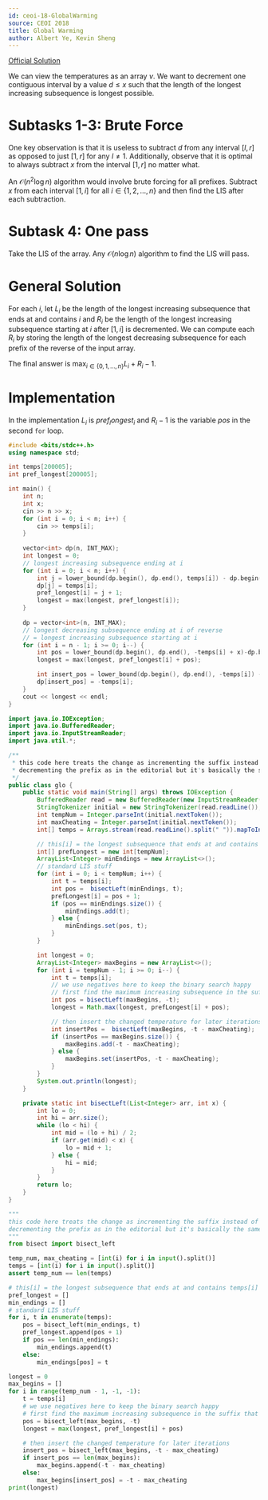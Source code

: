 ```yaml
---
id: ceoi-18-GlobalWarming
source: CEOI 2018
title: Global Warming
author: Albert Ye, Kevin Sheng
---
```


[Official Solution](https://ceoi2018.pl/wp-content/uploads/2018/08/solutions_day1.pdf)

We can view the temperatures as an array $v$. We want to decrement one
contiguous interval by a value $d \le x$ such that the length of the longest
increasing subsequence is longest possible.

# Subtasks 1-3: Brute Force

One key observation is that it is useless to subtract $d$ from any interval
$[l,r]$ as opposed to just $[1, r]$ for any $l \neq 1$. Additionally, observe
that it is optimal to always subtract $x$ from the interval $[1, r]$ no matter what.

An $\mathcal{O}(n^2 \log n)$ algorithm would involve brute forcing for all
prefixes. Subtract $x$ from each interval $[1, i]$ for all
$i \in \{1, 2, \dotsc, n\}$ and then find the LIS after each subtraction.

# Subtask 4: One pass

Take the LIS of the array. Any $\mathcal{O}(n \log n)$ algorithm to find
the LIS will pass.

# General Solution

For each $i$, let $L_i$ be the length of the longest increasing subsequence
that ends at and contains $i$ and $R_i$ be the length of the longest
increasing subsequence starting at $i$ after $[1, i]$ is decremented.
We can compute each $R_i$ by storing the length of the longest decreasing
subsequence for each prefix of the reverse of the input array.

The final answer is $\max_{i \in \{0, 1, \dotsc, n\}} L_i+R_i-1$.

# Implementation

In the implementation $L_i$ is $pref_longest_i$ and $R_i-1$ is the variable $pos$
in the second `for` loop.

<LanguageSection>

<CPPSection>

```cpp
#include <bits/stdc++.h>
using namespace std;

int temps[200005]; 
int pref_longest[200005];

int main() {
    int n;
    int x;
	cin >> n >> x;
	for (int i = 0; i < n; i++) {
        cin >> temps[i];
    }
	
    vector<int> dp(n, INT_MAX);
	int longest = 0;
	// longest increasing subsequence ending at i
	for (int i = 0; i < n; i++) {
		int j = lower_bound(dp.begin(), dp.end(), temps[i]) - dp.begin();
		dp[j] = temps[i];
		pref_longest[i] = j + 1;
		longest = max(longest, pref_longest[i]);
	}
	
    dp = vector<int>(n, INT_MAX);
	// longest decreasing subsequence ending at i of reverse
	// = longest increasing subsequence starting at i
	for (int i = n - 1; i >= 0; i--) {
		int pos = lower_bound(dp.begin(), dp.end(), -temps[i] + x)-dp.begin();
		longest = max(longest, pref_longest[i] + pos);

        int insert_pos = lower_bound(dp.begin(), dp.end(), -temps[i]) - dp.begin();
		dp[insert_pos] = -temps[i];
	}
	cout << longest << endl;
}
```

</CPPSection>

<JavaSection>

```java
import java.io.IOException;
import java.io.BufferedReader;
import java.io.InputStreamReader;
import java.util.*;

/**
 * this code here treats the change as incrementing the suffix instead of
 * decrementing the prefix as in the editorial but it's basically the same thing
 */
public class glo {
    public static void main(String[] args) throws IOException {
        BufferedReader read = new BufferedReader(new InputStreamReader(System.in));
        StringTokenizer initial = new StringTokenizer(read.readLine());
        int tempNum = Integer.parseInt(initial.nextToken());
        int maxCheating = Integer.parseInt(initial.nextToken());
        int[] temps = Arrays.stream(read.readLine().split(" ")).mapToInt(Integer::parseInt).toArray();

		// this[i] = the longest subsequence that ends at and contains temps[i]
        int[] prefLongest = new int[tempNum];
        ArrayList<Integer> minEndings = new ArrayList<>();
		// standard LIS stuff
        for (int i = 0; i < tempNum; i++) {
            int t = temps[i];
            int pos =  bisectLeft(minEndings, t);
            prefLongest[i] = pos + 1;
            if (pos == minEndings.size()) {
                minEndings.add(t);
            } else {
                minEndings.set(pos, t);
            }
        }

        int longest = 0;
        ArrayList<Integer> maxBegins = new ArrayList<>();
        for (int i = tempNum - 1; i >= 0; i--) {
            int t = temps[i];
			// we use negatives here to keep the binary search happy
    		// first find the maximum increasing subsequence in the suffix that starts at i
            int pos = bisectLeft(maxBegins, -t);
            longest = Math.max(longest, prefLongest[i] + pos);

			// then insert the changed temperature for later iterations
            int insertPos =  bisectLeft(maxBegins, -t - maxCheating);
            if (insertPos == maxBegins.size()) {
                maxBegins.add(-t - maxCheating);
            } else {
                maxBegins.set(insertPos, -t - maxCheating);
            }
        }
        System.out.println(longest);
    }

    private static int bisectLeft(List<Integer> arr, int x) {
        int lo = 0;
        int hi = arr.size();
        while (lo < hi) {
            int mid = (lo + hi) / 2;
            if (arr.get(mid) < x) {
                lo = mid + 1;
            } else {
                hi = mid;
            }
        }
        return lo;
    }
}
```

</JavaSection>

<PySection>

```py
"""
this code here treats the change as incrementing the suffix instead of
decrementing the prefix as in the editorial but it's basically the same thing
"""
from bisect import bisect_left

temp_num, max_cheating = [int(i) for i in input().split()]
temps = [int(i) for i in input().split()]
assert temp_num == len(temps)

# this[i] = the longest subsequence that ends at and contains temps[i]
pref_longest = []
min_endings = []
# standard LIS stuff
for i, t in enumerate(temps):
    pos = bisect_left(min_endings, t)
    pref_longest.append(pos + 1)
    if pos == len(min_endings):
        min_endings.append(t)
    else:
        min_endings[pos] = t

longest = 0
max_begins = []
for i in range(temp_num - 1, -1, -1):
    t = temps[i]
    # we use negatives here to keep the binary search happy
    # first find the maximum increasing subsequence in the suffix that starts at i
    pos = bisect_left(max_begins, -t)
    longest = max(longest, pref_longest[i] + pos)

    # then insert the changed temperature for later iterations
    insert_pos = bisect_left(max_begins, -t - max_cheating)
    if insert_pos == len(max_begins):
        max_begins.append(-t - max_cheating)
    else:
        max_begins[insert_pos] = -t - max_cheating
print(longest)
```

</PySection>

</LanguageSection>
